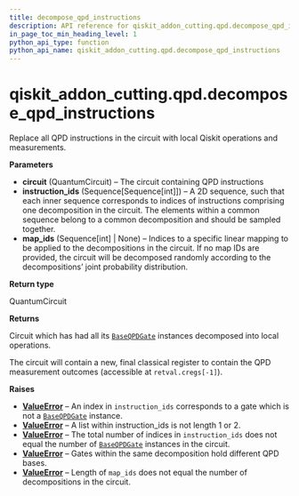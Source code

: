 ```yaml
---
title: decompose_qpd_instructions
description: API reference for qiskit_addon_cutting.qpd.decompose_qpd_instructions
in_page_toc_min_heading_level: 1
python_api_type: function
python_api_name: qiskit_addon_cutting.qpd.decompose_qpd_instructions
---
```


<span id="qiskit-addon-cutting-qpd-decompose-qpd-instructions" />

# qiskit\_addon\_cutting.qpd.decompose\_qpd\_instructions

<Function id="qiskit_addon_cutting.qpd.decompose_qpd_instructions" isDedicatedPage={true} github="https://github.com/Qiskit/qiskit-addon-cutting/tree/stable/0.9/qiskit_addon_cutting/qpd/decompose.py" signature="decompose_qpd_instructions(circuit, instruction_ids, map_ids=None, *, inplace=False)">
  Replace all QPD instructions in the circuit with local Qiskit operations and measurements.

  **Parameters**

  *   **circuit** (QuantumCircuit) – The circuit containing QPD instructions
  *   **instruction\_ids** (Sequence\[Sequence\[int]]) – A 2D sequence, such that each inner sequence corresponds to indices of instructions comprising one decomposition in the circuit. The elements within a common sequence belong to a common decomposition and should be sampled together.
  *   **map\_ids** (Sequence\[int] | None) – Indices to a specific linear mapping to be applied to the decompositions in the circuit. If no map IDs are provided, the circuit will be decomposed randomly according to the decompositions’ joint probability distribution.

  **Return type**

  QuantumCircuit

  **Returns**

  Circuit which has had all its [`BaseQPDGate`](qiskit_addon_cutting.qpd.BaseQPDGate "qiskit_addon_cutting.qpd.BaseQPDGate") instances decomposed into local operations.

  The circuit will contain a new, final classical register to contain the QPD measurement outcomes (accessible at `retval.cregs[-1]`).

  **Raises**

  *   [**ValueError**](https://docs.python.org/3/library/exceptions.html#ValueError "(in Python v3.12)") – An index in `instruction_ids` corresponds to a gate which is not a [`BaseQPDGate`](qiskit_addon_cutting.qpd.BaseQPDGate "qiskit_addon_cutting.qpd.BaseQPDGate") instance.
  *   [**ValueError**](https://docs.python.org/3/library/exceptions.html#ValueError "(in Python v3.12)") – A list within instruction\_ids is not length 1 or 2.
  *   [**ValueError**](https://docs.python.org/3/library/exceptions.html#ValueError "(in Python v3.12)") – The total number of indices in `instruction_ids` does not equal the number of [`BaseQPDGate`](qiskit_addon_cutting.qpd.BaseQPDGate "qiskit_addon_cutting.qpd.BaseQPDGate") instances in the circuit.
  *   [**ValueError**](https://docs.python.org/3/library/exceptions.html#ValueError "(in Python v3.12)") – Gates within the same decomposition hold different QPD bases.
  *   [**ValueError**](https://docs.python.org/3/library/exceptions.html#ValueError "(in Python v3.12)") – Length of `map_ids` does not equal the number of decompositions in the circuit.
</Function>

